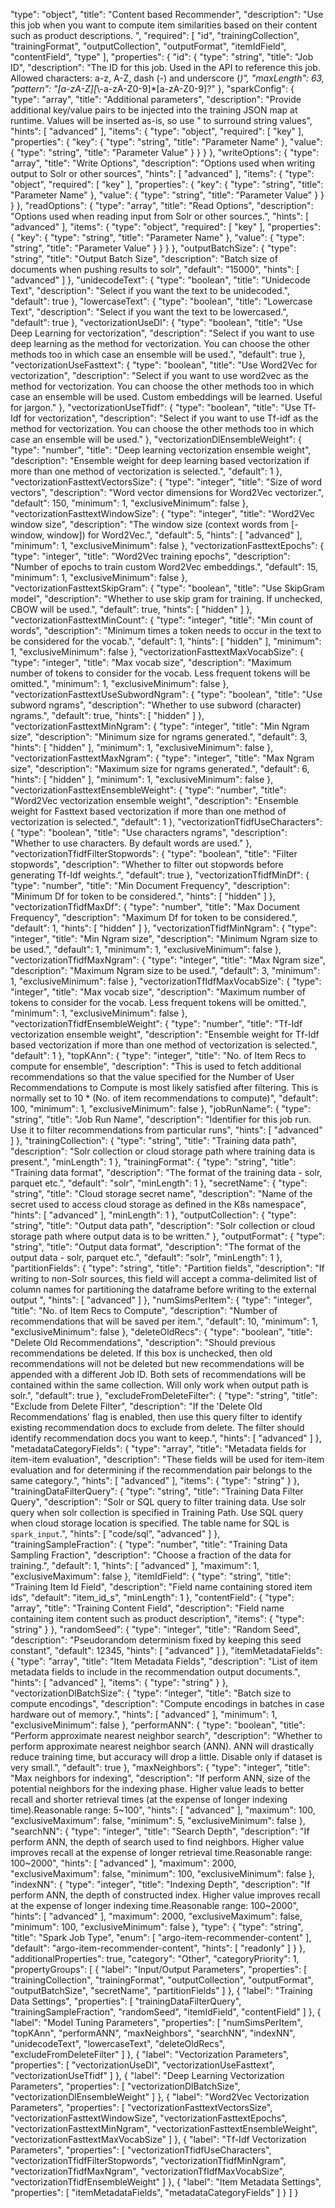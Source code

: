   "type": "object",
  "title": "Content based Recommender",
  "description": "Use this job when you want to compute item similarities based on their content such as product descriptions. ",
  "required": [
    "id",
    "trainingCollection",
    "trainingFormat",
    "outputCollection",
    "outputFormat",
    "itemIdField",
    "contentField",
    "type"
  ],
  "properties": {
    "id": {
      "type": "string",
      "title": "Job ID",
      "description": "The ID for this job. Used in the API to reference this job. Allowed characters: a-z, A-Z, dash (-) and underscore (_)",
      "maxLength": 63,
      "pattern": "[a-zA-Z][_\\-a-zA-Z0-9]*[a-zA-Z0-9]?"
    },
    "sparkConfig": {
      "type": "array",
      "title": "Additional parameters",
      "description": "Provide additional key/value pairs to be injected into the training JSON map at runtime. Values will be inserted as-is, so use \" to surround string values",
      "hints": [
        "advanced"
      ],
      "items": {
        "type": "object",
        "required": [
          "key"
        ],
        "properties": {
          "key": {
            "type": "string",
            "title": "Parameter Name"
          },
          "value": {
            "type": "string",
            "title": "Parameter Value"
          }
        }
      }
    },
    "writeOptions": {
      "type": "array",
      "title": "Write Options",
      "description": "Options used when writing output to Solr or other sources",
      "hints": [
        "advanced"
      ],
      "items": {
        "type": "object",
        "required": [
          "key"
        ],
        "properties": {
          "key": {
            "type": "string",
            "title": "Parameter Name"
          },
          "value": {
            "type": "string",
            "title": "Parameter Value"
          }
        }
      }
    },
    "readOptions": {
      "type": "array",
      "title": "Read Options",
      "description": "Options used when reading input from Solr or other sources.",
      "hints": [
        "advanced"
      ],
      "items": {
        "type": "object",
        "required": [
          "key"
        ],
        "properties": {
          "key": {
            "type": "string",
            "title": "Parameter Name"
          },
          "value": {
            "type": "string",
            "title": "Parameter Value"
          }
        }
      }
    },
    "outputBatchSize": {
      "type": "string",
      "title": "Output Batch Size",
      "description": "Batch size of documents when pushing results to solr",
      "default": "15000",
      "hints": [
        "advanced"
      ]
    },
    "unidecodeText": {
      "type": "boolean",
      "title": "Unidecode Text",
      "description": "Select if you want the text to be unidecoded.",
      "default": true
    },
    "lowercaseText": {
      "type": "boolean",
      "title": "Lowercase Text",
      "description": "Select if you want the text to be lowercased.",
      "default": true
    },
    "vectorizationUseDl": {
      "type": "boolean",
      "title": "Use Deep Learning for vectorization",
      "description": "Select if you want to use deep learning as the method for vectorization. You can choose the other methods too in which case an ensemble will be used.",
      "default": true
    },
    "vectorizationUseFasttext": {
      "type": "boolean",
      "title": "Use Word2Vec for vectorization",
      "description": "Select if you want to use word2vec as the method for vectorization. You can choose the other methods too in which case an ensemble will be used. Custom embeddings will be learned. Useful for jargon."
    },
    "vectorizationUseTfidf": {
      "type": "boolean",
      "title": "Use Tf-Idf for vectorization",
      "description": "Select if you want to use Tf-idf as the method for vectorization. You can choose the other methods too in which case an ensemble will be used."
    },
    "vectorizationDlEnsembleWeight": {
      "type": "number",
      "title": "Deep learning vectorization ensemble weight",
      "description": "Ensemble weight for deep learning based vectorization if more than one method of vectorization is selected.",
      "default": 1
    },
    "vectorizationFasttextVectorsSize": {
      "type": "integer",
      "title": "Size of word vectors",
      "description": "Word vector dimensions for Word2Vec vectorizer.",
      "default": 150,
      "minimum": 1,
      "exclusiveMinimum": false
    },
    "vectorizationFasttextWindowSize": {
      "type": "integer",
      "title": "Word2Vec window size",
      "description": "The window size (context words from [-window, window]) for Word2Vec.",
      "default": 5,
      "hints": [
        "advanced"
      ],
      "minimum": 1,
      "exclusiveMinimum": false
    },
    "vectorizationFasttextEpochs": {
      "type": "integer",
      "title": "Word2Vec training epochs",
      "description": "Number of epochs to train custom Word2Vec embeddings.",
      "default": 15,
      "minimum": 1,
      "exclusiveMinimum": false
    },
    "vectorizationFasttextSkipGram": {
      "type": "boolean",
      "title": "Use SkipGram model",
      "description": "Whether to use skip gram for training. If unchecked, CBOW will be used.",
      "default": true,
      "hints": [
        "hidden"
      ]
    },
    "vectorizationFasttextMinCount": {
      "type": "integer",
      "title": "Min count of words",
      "description": "Minimum times a token needs to occur in the text to be considered for the vocab.",
      "default": 1,
      "hints": [
        "hidden"
      ],
      "minimum": 1,
      "exclusiveMinimum": false
    },
    "vectorizationFasttextMaxVocabSize": {
      "type": "integer",
      "title": "Max vocab size",
      "description": "Maximum number of tokens to consider for the vocab. Less frequent tokens will be omitted.",
      "minimum": 1,
      "exclusiveMinimum": false
    },
    "vectorizationFasttextUseSubwordNgram": {
      "type": "boolean",
      "title": "Use subword ngrams",
      "description": "Whether to use subword (character) ngrams.",
      "default": true,
      "hints": [
        "hidden"
      ]
    },
    "vectorizationFasttextMinNgram": {
      "type": "integer",
      "title": "Min Ngram size",
      "description": "Minimum size for ngrams generated.",
      "default": 3,
      "hints": [
        "hidden"
      ],
      "minimum": 1,
      "exclusiveMinimum": false
    },
    "vectorizationFasttextMaxNgram": {
      "type": "integer",
      "title": "Max Ngram size",
      "description": "Maximum size for ngrams generated.",
      "default": 6,
      "hints": [
        "hidden"
      ],
      "minimum": 1,
      "exclusiveMinimum": false
    },
    "vectorizationFasttextEnsembleWeight": {
      "type": "number",
      "title": "Word2Vec vectorization ensemble weight",
      "description": "Ensemble weight for Fasttext based vectorization if more than one method of vectorization is selected.",
      "default": 1
    },
    "vectorizationTfidfUseCharacters": {
      "type": "boolean",
      "title": "Use characters ngrams",
      "description": "Whether to use characters. By default words are used."
    },
    "vectorizationTfidfFilterStopwords": {
      "type": "boolean",
      "title": "Filter stopwords",
      "description": "Whether to filter out stopwords before generating Tf-Idf weights.",
      "default": true
    },
    "vectorizationTfidfMinDf": {
      "type": "number",
      "title": "Min Document Frequency",
      "description": "Minimum Df for token to be considered.",
      "hints": [
        "hidden"
      ]
    },
    "vectorizationTfidfMaxDf": {
      "type": "number",
      "title": "Max Document Frequency",
      "description": "Maximum Df for token to be considered.",
      "default": 1,
      "hints": [
        "hidden"
      ]
    },
    "vectorizationTfidfMinNgram": {
      "type": "integer",
      "title": "Min Ngram size",
      "description": "Minimum Ngram size to be used.",
      "default": 1,
      "minimum": 1,
      "exclusiveMinimum": false
    },
    "vectorizationTfidfMaxNgram": {
      "type": "integer",
      "title": "Max Ngram size",
      "description": "Maximum Ngram size to be used.",
      "default": 3,
      "minimum": 1,
      "exclusiveMinimum": false
    },
    "vectorizationTfIdfMaxVocabSize": {
      "type": "integer",
      "title": "Max vocab size",
      "description": "Maximum number of tokens to consider for the vocab. Less frequent tokens will be omitted.",
      "minimum": 1,
      "exclusiveMinimum": false
    },
    "vectorizationTfidfEnsembleWeight": {
      "type": "number",
      "title": "Tf-Idf vectorization ensemble weight",
      "description": "Ensemble weight for Tf-Idf based vectorization if more than one method of vectorization is selected.",
      "default": 1
    },
    "topKAnn": {
      "type": "integer",
      "title": "No. of Item Recs to  compute for ensemble",
      "description": "This is used to fetch additional recommendations so that the value specified for the Number of User Recommendations to Compute is most likely satisfied after filtering. This is normally set to 10 * (No. of item recommendations to compute)",
      "default": 100,
      "minimum": 1,
      "exclusiveMinimum": false
    },
    "jobRunName": {
      "type": "string",
      "title": "Job Run Name",
      "description": "Identifier for this job run. Use it to filter recommendations from particular runs",
      "hints": [
        "advanced"
      ]
    },
    "trainingCollection": {
      "type": "string",
      "title": "Training data path",
      "description": "Solr collection or cloud storage path where training data is present.",
      "minLength": 1
    },
    "trainingFormat": {
      "type": "string",
      "title": "Training data format",
      "description": "The format of the training data - solr, parquet etc.",
      "default": "solr",
      "minLength": 1
    },
    "secretName": {
      "type": "string",
      "title": "Cloud storage secret name",
      "description": "Name of the secret used to access cloud storage as defined in the K8s namespace",
      "hints": [
        "advanced"
      ],
      "minLength": 1
    },
    "outputCollection": {
      "type": "string",
      "title": "Output data path",
      "description": "Solr collection or cloud storage path where output data is to be written."
    },
    "outputFormat": {
      "type": "string",
      "title": "Output data format",
      "description": "The format of the output data - solr, parquet etc.",
      "default": "solr",
      "minLength": 1
    },
    "partitionFields": {
      "type": "string",
      "title": "Partition fields",
      "description": "If writing to non-Solr sources, this field will accept a comma-delimited list of column names for partitioning the dataframe before writing to the external output ",
      "hints": [
        "advanced"
      ]
    },
    "numSimsPerItem": {
      "type": "integer",
      "title": "No. of Item Recs to Compute",
      "description": "Number of recommendations that will be saved per item.",
      "default": 10,
      "minimum": 1,
      "exclusiveMinimum": false
    },
    "deleteOldRecs": {
      "type": "boolean",
      "title": "Delete Old Recommendations",
      "description": "Should previous recommendations be deleted. If this box is unchecked, then old recommendations will not be deleted but new recommendations will be appended with a different Job ID. Both sets of recommendations will be contained within the same collection. Will only work when output path is solr.",
      "default": true
    },
    "excludeFromDeleteFilter": {
      "type": "string",
      "title": "Exclude from Delete Filter",
      "description": "If the 'Delete Old Recommendations' flag is enabled, then use this query filter to identify existing recommendation docs to exclude from delete. The filter should identify recommendation docs you want to keep.",
      "hints": [
        "advanced"
      ]
    },
    "metadataCategoryFields": {
      "type": "array",
      "title": "Metadata fields for item-item evaluation",
      "description": "These fields will be used for item-item evaluation and for determining if the recommendation pair belongs to the same category.",
      "hints": [
        "advanced"
      ],
      "items": {
        "type": "string"
      }
    },
    "trainingDataFilterQuery": {
      "type": "string",
      "title": "Training Data Filter Query",
      "description": "Solr or SQL query to filter training data. Use solr query when solr collection is specified in Training Path. Use SQL query when cloud storage location is specified. The table name for SQL is `spark_input`.",
      "hints": [
        "code/sql",
        "advanced"
      ]
    },
    "trainingSampleFraction": {
      "type": "number",
      "title": "Training Data Sampling Fraction",
      "description": "Choose a fraction of the data for training.",
      "default": 1,
      "hints": [
        "advanced"
      ],
      "maximum": 1,
      "exclusiveMaximum": false
    },
    "itemIdField": {
      "type": "string",
      "title": "Training Item Id Field",
      "description": "Field name containing stored item ids",
      "default": "item_id_s",
      "minLength": 1
    },
    "contentField": {
      "type": "array",
      "title": "Training Content Field",
      "description": "Field name containing item content such as product description",
      "items": {
        "type": "string"
      }
    },
    "randomSeed": {
      "type": "integer",
      "title": "Random Seed",
      "description": "Pseudorandom determinism fixed by keeping this seed constant",
      "default": 12345,
      "hints": [
        "advanced"
      ]
    },
    "itemMetadataFields": {
      "type": "array",
      "title": "Item Metadata Fields",
      "description": "List of item metadata fields to include in the recommendation output documents.",
      "hints": [
        "advanced"
      ],
      "items": {
        "type": "string"
      }
    },
    "vectorizationDlBatchSize": {
      "type": "integer",
      "title": "Batch size to compute encodings",
      "description": "Compute encodings in batches in case hardware out of memory.",
      "hints": [
        "advanced"
      ],
      "minimum": 1,
      "exclusiveMinimum": false
    },
    "performANN": {
      "type": "boolean",
      "title": "Perform approximate nearest neighbor search",
      "description": "Whether to perform approximate nearest neighbor search (ANN). ANN will drastically reduce training time, but accuracy will drop a little. Disable only if dataset is very small.",
      "default": true
    },
    "maxNeighbors": {
      "type": "integer",
      "title": "Max neighbors for indexing",
      "description": "If perform ANN, size of the potential neighbors for the indexing phase. Higher value leads to better recall and shorter retrieval times (at the expense of longer indexing time).Reasonable range: 5~100",
      "hints": [
        "advanced"
      ],
      "maximum": 100,
      "exclusiveMaximum": false,
      "minimum": 5,
      "exclusiveMinimum": false
    },
    "searchNN": {
      "type": "integer",
      "title": "Search Depth",
      "description": "If perform ANN, the depth of search used to find neighbors. Higher value improves recall at the expense of longer retrieval time.Reasonable range: 100~2000",
      "hints": [
        "advanced"
      ],
      "maximum": 2000,
      "exclusiveMaximum": false,
      "minimum": 100,
      "exclusiveMinimum": false
    },
    "indexNN": {
      "type": "integer",
      "title": "Indexing Depth",
      "description": "If perform ANN, the depth of constructed index. Higher value improves recall at the expense of longer indexing time.Reasonable range: 100~2000",
      "hints": [
        "advanced"
      ],
      "maximum": 2000,
      "exclusiveMaximum": false,
      "minimum": 100,
      "exclusiveMinimum": false
    },
    "type": {
      "type": "string",
      "title": "Spark Job Type",
      "enum": [
        "argo-item-recommender-content"
      ],
      "default": "argo-item-recommender-content",
      "hints": [
        "readonly"
      ]
    }
  },
  "additionalProperties": true,
  "category": "Other",
  "categoryPriority": 1,
  "propertyGroups": [
    {
      "label": "Input/Output Parameters",
      "properties": [
        "trainingCollection",
        "trainingFormat",
        "outputCollection",
        "outputFormat",
        "outputBatchSize",
        "secretName",
        "partitionFields"
      ]
    },
    {
      "label": "Training Data Settings",
      "properties": [
        "trainingDataFilterQuery",
        "trainingSampleFraction",
        "randomSeed",
        "itemIdField",
        "contentField"
      ]
    },
    {
      "label": "Model Tuning Parameters",
      "properties": [
        "numSimsPerItem",
        "topKAnn",
        "performANN",
        "maxNeighbors",
        "searchNN",
        "indexNN",
        "unidecodeText",
        "lowercaseText",
        "deleteOldRecs",
        "excludeFromDeleteFilter"
      ]
    },
    {
      "label": "Vectorization Parameters",
      "properties": [
        "vectorizationUseDl",
        "vectorizationUseFasttext",
        "vectorizationUseTfidf"
      ]
    },
    {
      "label": "Deep Learning Vectorization Parameters",
      "properties": [
        "vectorizationDlBatchSize",
        "vectorizationDlEnsembleWeight"
      ]
    },
    {
      "label": "Word2Vec Vectorization Parameters",
      "properties": [
        "vectorizationFasttextVectorsSize",
        "vectorizationFasttextWindowSize",
        "vectorizationFasttextEpochs",
        "vectorizationFasttextMinNgram",
        "vectorizationFasttextEnsembleWeight",
        "vectorizationFasttextMaxVocabSize"
      ]
    },
    {
      "label": "Tf-Idf Vectorization Parameters",
      "properties": [
        "vectorizationTfidfUseCharacters",
        "vectorizationTfidfFilterStopwords",
        "vectorizationTfidfMinNgram",
        "vectorizationTfidfMaxNgram",
        "vectorizationTfIdfMaxVocabSize",
        "vectorizationTfidfEnsembleWeight"
      ]
    },
    {
      "label": "Item Metadata Settings",
      "properties": [
        "itemMetadataFields",
        "metadataCategoryFields"
      ]
    }
  ]
}

